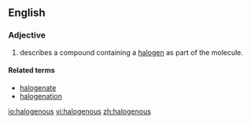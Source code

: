 ==English==

===Adjective===
{{en-adj}}

# {{chemistry}}describes a compound containing a [[halogen]] as part of the molecule.

====Related terms====
* [[halogenate]]
* [[halogenation]]

[[io:halogenous]]
[[vi:halogenous]]
[[zh:halogenous]]